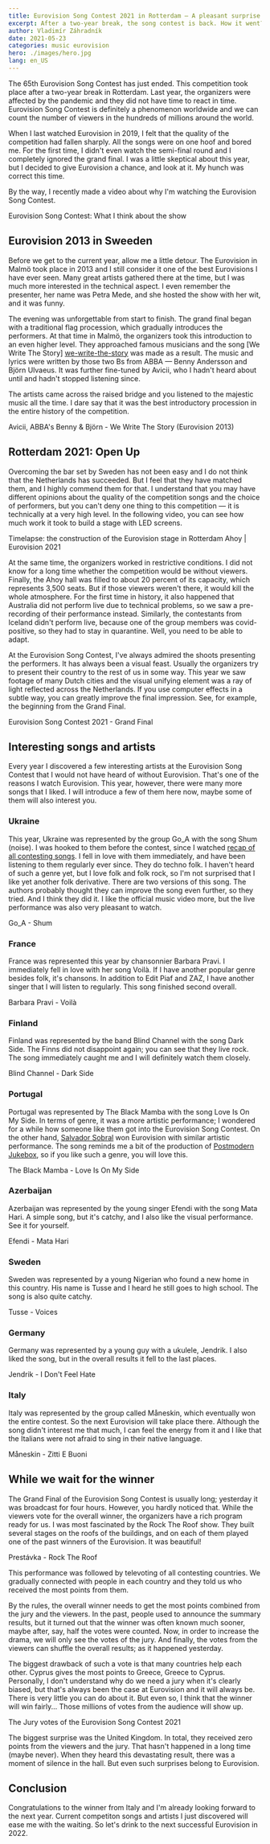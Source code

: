 ```yaml
---
title: Eurovision Song Contest 2021 in Rotterdam — A pleasant surprise
excerpt: After a two-year break, the song contest is back. How it went?
author: Vladimír Záhradník
date: 2021-05-23
categories: music eurovision
hero: ./images/hero.jpg
lang: en_US
---
```


The 65th Eurovision Song Contest has just ended. This competition took place after a two-year break in Rotterdam. Last year, the organizers were affected by the pandemic and they did not have time to react in time. Eurovision Song Contest is definitely a phenomenon worldwide and we can count the number of viewers in the hundreds of millions around the world.

When I last watched Eurovision in 2019, I felt that the quality of the competition had fallen sharply. All the songs were on one hoof and bored me. For the first time, I didn't even watch the semi-final round and I completely ignored the grand final. I was a little skeptical about this year, but I decided to give Eurovision a chance, and look at it. My hunch was correct this time.

By the way, I recently made a video about why I'm watching the Eurovision Song Contest.

<div class="Image__Medium">
  <YouTube videoId="0zuIJHGH-kA" />
  <figcaption>Eurovision Song Contest: What I think about the show</figcaption>
</div>

## Eurovision 2013 in Sweeden
Before we get to the current year, allow me a little detour. The Eurovision in Malmö took place in 2013 and I still consider it one of the best Eurovisions I have ever seen. Many great artists gathered there at the time, but I was much more interested in the technical aspect. I even remember the presenter, her name was Petra Mede, and she hosted the show with her wit, and it was funny.

The evening was unforgettable from start to finish. The grand final began with a traditional flag procession, which gradually introduces the performers. At that time in Malmö, the organizers took this introduction to an even higher level. They approached famous musicians and the song [We Write The Story] [we-write-the-story] was made as a result. The music and lyrics were written by those two Bs from ABBA — Benny Andersson and Björn Ulvaeus. It was further fine-tuned by Avicii, who I hadn't heard about until and hadn't stopped listening since.

The artists came across the raised bridge and you listened to the majestic music all the time. I dare say that it was the best introductory procession in the entire history of the competition.

<div class="Image__Medium">
  <YouTube videoId="_Kjj-XS2dHs" />
  <figcaption>Avicii, ABBA's Benny & Björn - We Write The Story (Eurovision 2013)</figcaption>
</div>

## Rotterdam 2021: Open Up
Overcoming the bar set by Sweden has not been easy and I do not think that the Netherlands has succeeded. But I feel that they have matched them, and I highly commend them for that. I understand that you may have different opinions about the quality of the competition songs and the choice of performers, but you can't deny one thing to this competition — it is technically at a very high level. In the following video, you can see how much work it took to build a stage with LED screens.

<div class="Image__Medium">
  <YouTube videoId="6PGGicwXgO8" />
  <figcaption>Timelapse: the construction of the Eurovision stage in Rotterdam Ahoy | Eurovision 2021</figcaption>
</div>

At the same time, the organizers worked in restrictive conditions. I did not know for a long time whether the competition would be without viewers. Finally, the Ahoy hall was filled to about 20 percent of its capacity, which represents 3,500 seats. But if those viewers weren't there, it would kill the whole atmosphere. For the first time in history, it also happened that Australia did not perform live due to technical problems, so we saw a pre-recording of their performance instead. Similarly, the contestants from Iceland didn't perform live, because one of the group members was covid-positive, so they had to stay in quarantine. Well, you need to be able to adapt.

At the Eurovision Song Contest, I've always admired the shoots presenting the performers. It has always been a visual feast. Usually the organizers try to present their country to the rest of us in some way. This year we saw footage of many Dutch cities and the visual unifying element was a ray of light reflected across the Netherlands. If you use computer effects in a subtle way, you can greatly improve the final impression. See, for example, the beginning from the Grand Final.

<div class="Image__Medium">
  <YouTube videoId="msfdz_aksY8" />
  <figcaption>Eurovision Song Contest 2021 - Grand Final</figcaption>
</div>

## Interesting songs and artists
Every year I discovered a few interesting artists at the Eurovision Song Contest that I would not have heard of without Eurovision. That's one of the reasons I watch Eurovision. This year, however, there were many more songs that I liked. I will introduce a few of them here now, maybe some of them will also interest you.

### Ukraine
This year, Ukraine was represented by the group Go_A with the song Shum (noise). I was hooked to them before the contest, since I watched [recap of all contesting songs][official-recap]. I fell in love with them immediately, and have been listening to them regularly ever since. They do techno folk. I haven't heard of such a genre yet, but I love folk and folk rock, so I'm not surprised that I like yet another folk derivative. There are two versions of this song. The authors probably thought they can improve the song even further, so they tried. And I think they did it. I like the official music video more, but the live performance was also very pleasant to watch.

<div class="Image__Medium">
  <YouTube videoId="lqvzDkgok_g" />
  <figcaption>Go_A - Shum</figcaption>
</div>

### France
France was represented this year by chansonnier Barbara Pravi. I immediately fell in love with her song Voilà. If I have another popular genre besides folk, it's chansons. In addition to Edit Piaf and ZAZ, I have another singer that I will listen to regularly. This song finished second overall.

<div class="Image__Medium">
  <YouTube videoId="Unj9WbeLzRU" />
  <figcaption>Barbara Pravi - Voilà</figcaption>
</div>

### Finland
Finland was represented by the band Blind Channel with the song Dark Side. The Finns did not disappoint again; you can see that they live rock. The song immediately caught me and I will definitely watch them closely.

<div class="Image__Medium">
  <YouTube videoId="fOPGxQ4fgVw" />
  <figcaption>Blind Channel - Dark Side</figcaption>
</div>

### Portugal
Portugal was represented by The Black Mamba with the song Love Is On My Side. In terms of genre, it was a more artistic performance; I wondered for a while how someone like them got into the Eurovision Song Contest. On the other hand, [Salvador Sobral][esc-salvador-sobral] won Eurovision with similar artistic performance. The song reminds me a bit of the production of [Postmodern Jukebox][postmodern-jukebox], so if you like such a genre, you will love this.

<div class="Image__Medium">
  <YouTube videoId="qq9SceXaukA" />
  <figcaption>The Black Mamba - Love Is On My Side</figcaption>
</div>

### Azerbaijan
Azerbaijan was represented by the young singer Efendi with the song Mata Hari. A simple song, but it's catchy, and I also like the visual performance. See it for yourself.

<div class="Image__Medium">
  <YouTube videoId="FTQ22S5YC7Q" />
  <figcaption>Efendi - Mata Hari</figcaption>
</div>

### Sweden
Sweden was represented by a young Nigerian who found a new home in this country. His name is Tusse and I heard he still goes to high school. The song is also quite catchy.

<div class="Image__Medium">
  <YouTube videoId="NyJRyif6_kk" />
  <figcaption>Tusse - Voices</figcaption>
</div>

### Germany
Germany was represented by a young guy with a ukulele, Jendrik. I also liked the song, but in the overall results it fell to the last places.

<div class="Image__Medium">
  <YouTube videoId="1m0VEAfLV4E" />
  <figcaption>Jendrik - I Don't Feel Hate</figcaption>
</div>

### Italy
Italy was represented by the group called Måneskin, which eventually won the entire contest. So the next Eurovision will take place there. Although the song didn't interest me that much, I can feel the energy from it and I like that the Italians were not afraid to sing in their native language.

<div class="Image__Medium">
  <YouTube videoId="bC9sg6MpDc0" />
  <figcaption>Måneskin - Zitti E Buoni</figcaption>
</div>

## While we wait for the winner
The Grand Final of the Eurovision Song Contest is usually long; yesterday it was broadcast for four hours. However, you hardly noticed that. While the viewers vote for the overall winner, the organizers have a rich program ready for us. I was most fascinated by the Rock The Roof show. They built several stages on the roofs of the buildings, and on each of them played one of the past winners of the Eurovision. It was beautiful!

<div class="Image__Medium">
  <YouTube videoId="30Cm6xAXMok" />
  <figcaption>Prestávka - Rock The Roof</figcaption>
</div>

This performance was followed by televoting of all contesting countries. We gradually connected with people in each country and they told us who received the most points from them.

By the rules, the overall winner needs to get the most points combined from the jury and the viewers. In the past, people used to announce the summary results, but it turned out that the winner was often known much sooner, maybe after, say, half the votes were counted. Now, in order to increase the drama, we will only see the votes of the jury. And finally, the votes from the viewers can shuffle the overall results; as it happened yesterday.

The biggest drawback of such a vote is that many countries help each other. Cyprus gives the most points to Greece, Greece to Cyprus. Personally, I don't understand why do we need a jury when it's clearly biased, but that's always been the case at Eurovision and it will always be. There is very little you can do about it. But even so, I think that the winner will win fairly... Those millions of votes from the audience will show up.

<div class="Image__Medium">
  <YouTube videoId="pfS6SrGS7Bk" />
  <figcaption>The Jury votes of the Eurovision Song Contest 2021</figcaption>
</div>

The biggest surprise was the United Kingdom. In total, they received zero points from the viewers and the jury. That hasn't happened in a long time (maybe never). When they heard this devastating result, there was a moment of silence in the hall. But even such surprises belong to Eurovision.

## Conclusion
Congratulations to the winner from Italy and I'm already looking forward to the next year. Current competiton songs and artists I just discovered will ease me with the waiting. So let's drink to the next successful Eurovision in 2022.

[//]: # (Used references)
[we-write-the-story]: https://youtu.be/y9c78nemYCg
[official-recap]: https://youtu.be/u6FU4wPI-ng
[esc-salvador-sobral]: https://youtu.be/Qotooj7ODCM
[postmodern-jukebox]: https://www.youtube.com/user/ScottBradleeLovesYa